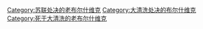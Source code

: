 [[Category:苏联处决的老布尔什维克|Category:苏联处决的老布尔什维克]]
[[Category:大清洗处决的布尔什维克|Category:大清洗处决的布尔什维克]]
[[Category:死于大清洗的老布尔什维克|Category:死于大清洗的老布尔什维克]]
